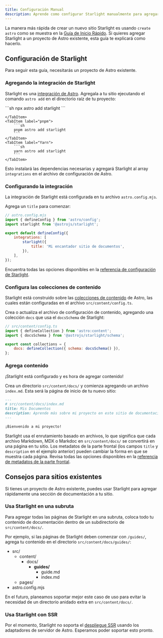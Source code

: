 ```yaml
---
title: Configuración Manual
description: Aprende como configurar Starlight manualmente para agregarlo a un proyecto Astro existente.
---
```



La manera más rápida de crear un nuevo sitio Starlight es usando `create astro` como se muestra en la [Guía de Inicio Rápido](/es/getting-started/#crea-un-nuevo-proyecto).
Si quieres agregar Starlight a un proyecto de Astro existente, esta guía te explicará como hacerlo.

## Configuración de Starlight

Para seguir esta guía, necesitarás un proyecto de Astro existente.

### Agregando la integración de Starlight

Starlight es una [integración de Astro](https://docs.astro.build/es/guides/integrations-guide/). Agregala a tu sitio ejecutando el comando `astro add` en el directorio raíz de tu proyecto:

<Tabs>
    <TabItem label="npm">
        ```sh
        npx astro add starlight
        ```

    </TabItem>
    <TabItem label="pnpm">
        ```sh
        pnpm astro add starlight
        ```
    </TabItem>
    <TabItem label="Yarn">
        ```sh
        yarn astro add starlight
        ```
    </TabItem>

</Tabs>

Esto instalará las dependencias necesarias y agregará Starlight al array `integrations` en el archivo de configuración de Astro.

### Configurando la integración

La integración de Starlight está configurada en tu archivo `astro.config.mjs`.

Agrega un `title` para comenzar:

```js ins={8}
// astro.config.mjs
import { defineConfig } from 'astro/config';
import starlight from '@astrojs/starlight';

export default defineConfig({
	integrations: [
		starlight({
			title: 'Mi encantador sitio de documentos',
		}),
	],
});
```

Encuentra todas las opciones disponibles en la [referencia de configuración de Starlight](/es/reference/configuration/).

### Configura las colecciones de contenido

Starlight está construido sobre las [colecciones de contenido](https://docs.astro.build/es/guides/content-collections/) de Astro, las cuales están configuradas en el archivo `src/content/config.ts`.

Crea o actualiza el archivo de configuración de contenido, agregando una colección `docs` que usa el `docsSchema` de Starlight:

```js ins={3,6}
// src/content/config.ts
import { defineCollection } from 'astro:content';
import { docsSchema } from '@astrojs/starlight/schema';

export const collections = {
	docs: defineCollection({ schema: docsSchema() }),
};
```

### Agrega contenido

¡Starlight está configurado y es hora de agregar contenido!

Crea un directorio `src/content/docs/` y comienza agregando un archivo `index.md`.
Esta será la página de inicio de tu nuevo sitio:

```md
---
# src/content/docs/index.md
title: Mis Documentos
description: Aprende más sobre mi proyecto en este sitio de documentación construido con Starlight.
---

¡Bienvenido a mi proyecto!
```

Starlight usa el enrutamiento basado en archivos, lo que significa que cada archivo Markdown, MDX o Markdoc en `src/content/docs/` se convertirá en una página en tu sitio. Los metadatos de la parte frontal (los campos `title` y `description` en el ejemplo anterior) pueden cambiar la forma en que se muestra cada página.
Revisa todas las opciones disponibles en la [referencia de metadatos de la parte frontal](/es/reference/frontmatter/).

## Consejos para sitios existentes

Si tienes un proyecto de Astro existente, puedes usar Starlight para agregar rápidamente una sección de documentación a tu sitio.

### Usa Starlight en una subruta

Para agregar todas las páginas de Starlight en una subruta, coloca todo tu contenido de documentación dentro de un subdirectorio de `src/content/docs/`.

Por ejemplo, si las páginas de Starlight deben comenzar con `/guides/`, agrega tu contenido en el directorio `src/content/docs/guides/`:


<FileTree>

- src/
  - content/
    - docs/
      - **guides/**
        - guide.md
        - index.md
  - pages/
- astro.config.mjs

</FileTree>

En el futuro, planeamos soportar mejor este caso de uso para evitar la necesidad de un directorio anidado extra en `src/content/docs/`.

### Usa Starlight con SSR

Por el momento, Starlight no soporta el [despliegue SSR](https://docs.astro.build/es/guides/server-side-rendering/) usando los adaptadores de servidor de Astro. Esperamos poder soportar esto pronto.

